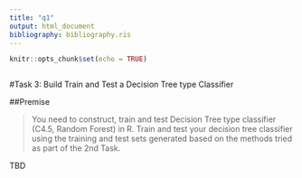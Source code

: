 ```yaml
---
title: "q1"
output: html_document
bibliography: bibliography.ris
---
```



```r
knitr::opts_chunk$set(echo = TRUE)
```


```r
```

<section>

#Task 3: Build Train and Test a Decision Tree type Classifier

##Premise

>You need to construct, train and test Decision Tree type classifier (C4.5, Random Forest) in R. Train and test your decision tree classifier using the training and test sets generated based on the methods tried as part of the 2nd Task.

<!--
• Building of Decision Tree type classifier (C4.5, Random Forest) in R 8
• Training of Decision Tree type classifier (C4.5, Random Forest) in R 8
• Testing of Decision Tree type classifier (C4.5, Random Forest) 9
-->

TBD

</section>
